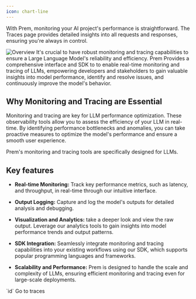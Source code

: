 ```yaml
---
icon: chart-line
---
```


With Prem, monitoring your AI project's performance is straightforward. The Traces page provides detailed insights into all requests and responses, ensuring you're always in control.

<img
  src="https://static.premai.io/prem-saas-docs/traces.gif"
  alt="Overview"
/>
It's crucial to have robust monitoring and tracing capabilities to ensure a Large Language Model's reliability and efficiency. Prem Provides a comprehensive interface and SDK to to enable real-time monitoring and tracing of LLMs, empowering developers and stakeholders to gain valuable insights into model performance, identify and resolve issues, and continuously improve the model's behavior.

## Why Monitoring and Tracing are Essential
Monitoring and tracing are key for LLM performance optimization.
These observability tools allow you to assess the efficiency of your LLM in real-time.
By identifying performance bottlenecks and anomalies, you can take proactive measures to optimize the model's performance and ensure a smooth user experience.

Prem's monitoring and tracing tools are specifically designed for LLMs.
## Key features
- **Real-time Monitoring:** Track key performance metrics, such as latency, and throughput, in real-time through our intuitive interface.


- **Output Logging:** Capture and log the model's outputs for detailed analysis and debugging.


- **Visualization and Analytics:** take a deeper look and view the raw output. Leverage our analytics tools to gain insights into model performance trends and output patterns.

- **SDK Integration:** Seamlessly integrate monitoring and tracing capabilities into your existing workflows using our SDK, which supports popular programming languages and frameworks.


- **Scalability and Performance:** Prem is designed to handle the scale and complexity of LLMs, ensuring efficient monitoring and tracing even for large-scale deployments.

<Steps>
  <Step title="Test models in the playground of your choice.">
  `id`

    
  </Step>
  <Step title="Navigate to the Traces.">
    Go to traces
  </Step>
</Steps>